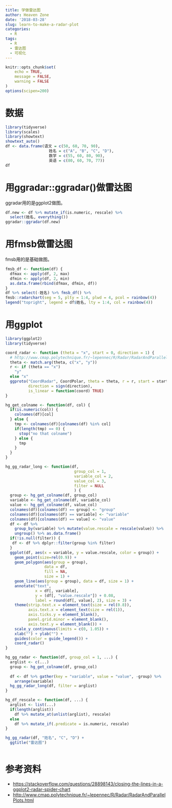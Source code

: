 ```yaml
---
title: 学做雷达图
author: Heaven Zone
date: '2018-03-28'
slug: learn-to-make-a-radar-plot
categories:
  - R
tags:
  - R
  - 雷达图
  - 可视化
---
```


```r
knitr::opts_chunk$set(
	echo = TRUE,
	message = FALSE,
	warning = FALSE
)
options(scipen=200) 

```

# 数据

```r
library(tidyverse)
library(scales)
library(showtext)
showtext_auto()
df <- data.frame(语文 = c(50, 60, 70, 90),
                   姓名 = c("A", "B", "C", "D"),
                   数学 = c(55, 60, 80, 90),
                   英语 = c(80, 60, 70, 77))
df
```

# 用ggradar::ggradar()做雷达图

ggradar用的是ggplot2做图。

```r
df.new <- df %>% mutate_if(is.numeric, rescale) %>%
  select(姓名, everything())
ggradar::ggradar(df.new)
```

# 用fmsb做雷达图

fmsb用的是基础做图。

```r
fmsb_df <- function(df) {
  dfmax <- apply(df, 2, max)
  dfmin <- apply(df, 2, min) 
  as.data.frame(rbind(dfmax, dfmin, df))
}
df %>% select(-姓名) %>% fmsb_df() %>%
fmsb::radarchart(seg = 5, plty = 1:4, plwd = 4, pcol = rainbow(4))
legend("topright", legend = df$姓名, lty = 1:4, col = rainbow(4))
```

# 用ggplot

```r
library(ggplot2)
library(tidyverse)

coord_radar <- function (theta = "x", start = 0, direction = 1) {
  # http://www.cmap.polytechnique.fr/~lepennec/R/Radar/RadarAndParallelPlots.html
  theta <- match.arg(theta, c("x", "y"))
  r <- if (theta == "x") 
    "y"
  else "x"
  ggproto("CoordRadar", CoordPolar, theta = theta, r = r, start = start, 
          direction = sign(direction),
          is_linear = function(coord) TRUE)
}

hg_get_colname <- function(df, col) {
  if(is.numeric(col)) {
    colnames(df)[col]
  } else {
    tmp <- colnames(df)[colnames(df) %in% col]
    if(length(tmp) == 0) {
      stop("no that colname")
    } else {
      tmp
    }
  }
}

hg_gg_radar_long <- function(df, 
                              group_col = 1, 
                              variable_col = 2, 
                              value_col = 3,
                              filter = NULL
                              ) {
  group <- hg_get_colname(df, group_col)
  variable <- hg_get_colname(df, variable_col)
  value <- hg_get_colname(df, value_col)
  colnames(df)[colnames(df) == group] <- "group"
  colnames(df)[colnames(df) == variable] <- "variable"
  colnames(df)[colnames(df) == value] <- "value"
  df <- df %>% 
    group_by(variable) %>% mutate(value.rescale = rescale(value)) %>%
    ungroup() %>% as.data.frame() 
  if(!is.null(filter)) {
   df <- df %>% dplyr::filter(group %in% filter)
  }
  ggplot(df, aes(x = variable, y = value.rescale, color = group)) +
    geom_point(size=rel(0.9)) +
    geom_polygon(aes(group = group), 
                 data = df, 
                 fill = NA, 
                 size = 1) +
    geom_line(aes(group = group), data = df, size = 1) +
    annotate("text",
             x = df[, variable], 
             y = (df[, "value.rescale"]) + 0.08,
             label = round(df[, value], 2), size = 3) +
    theme(strip.text.x = element_text(size = rel(0.8)),
          axis.text.x = element_text(size = rel(1)),
          axis.ticks.y = element_blank(),
          panel.grid.minor = element_blank(),
          axis.text.y = element_blank()) +
    scale_y_continuous(limits = c(0, 1.05)) +
    xlab("") + ylab("") +
    guides(color = guide_legend()) +
    coord_radar()
}

hg_gg_radar <- function(df, group_col = 1, ...) {
  arglist <- c(...)
  group <- hg_get_colname(df, group_col)
  
  df <- df %>% gather(key = "variable", value = "value", -group) %>%
    arrange(variable)
  hg_gg_radar_long(df, filter = arglist)
}

hg_df_rescale <- function(df, ...) {
  arglist <- list(...)
  if(length(arglist))
    df %>% mutate_at(unlist(arglist), rescale)
  else
    df %>% mutate_if(.predicate = is.numeric, rescale)
}

hg_gg_radar(df, "姓名", "C", "D") +
  ggtitle("雷达图")



```


# 参考资料

- <https://stackoverflow.com/questions/28898143/closing-the-lines-in-a-ggplot2-radar-spider-chart>
- <http://www.cmap.polytechnique.fr/~lepennec/R/Radar/RadarAndParallelPlots.html>